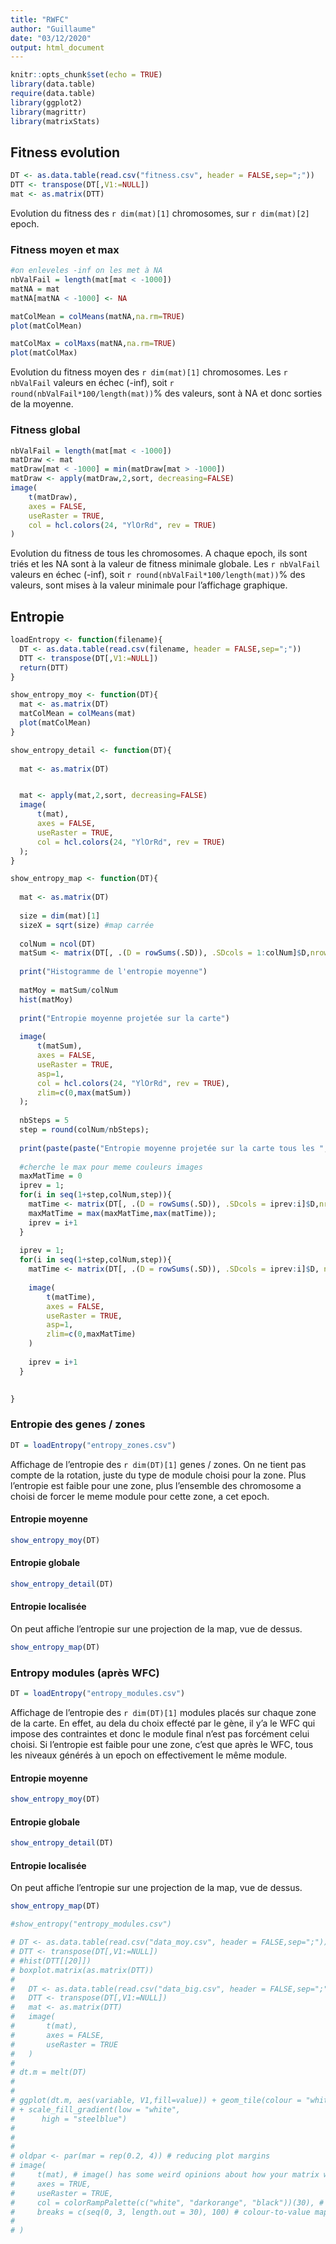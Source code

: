 ```yaml
---
title: "RWFC"
author: "Guillaume"
date: "03/12/2020"
output: html_document
---
```


```r
knitr::opts_chunk$set(echo = TRUE)
library(data.table)
require(data.table)
library(ggplot2)
library(magrittr)
library(matrixStats)
```

## Fitness evolution

```r

DT <- as.data.table(read.csv("fitness.csv", header = FALSE,sep=";"))
DTT <- transpose(DT[,V1:=NULL]) 
mat <- as.matrix(DTT)
```

Evolution du fitness des `r dim(mat)[1]` chromosomes, sur `r dim(mat)[2]` epoch. 

### Fitness moyen et max

```r
#on enleveles -inf on les met à NA
nbValFail = length(mat[mat < -1000])
matNA = mat
matNA[matNA < -1000] <- NA

matColMean = colMeans(matNA,na.rm=TRUE)
plot(matColMean)

matColMax = colMaxs(matNA,na.rm=TRUE)
plot(matColMax)
```

Evolution du fitness moyen des `r dim(mat)[1]` chromosomes. Les `r nbValFail` valeurs en échec (-inf), soit `r round(nbValFail*100/length(mat))`% des valeurs, sont à NA et donc sorties de la moyenne.

### Fitness global

```r
nbValFail = length(mat[mat < -1000])
matDraw <- mat
matDraw[mat < -1000] = min(matDraw[mat > -1000])
matDraw <- apply(matDraw,2,sort, decreasing=FALSE)
image(
    t(matDraw),
    axes = FALSE,
    useRaster = TRUE,
    col = hcl.colors(24, "YlOrRd", rev = TRUE)
)

```

Evolution du fitness de tous les chromosomes. A chaque epoch, ils sont triés et les NA sont à la valeur de fitness minimale globale. Les `r nbValFail` valeurs en échec (-inf), soit `r round(nbValFail*100/length(mat))`% des valeurs, sont mises à la valeur minimale pour l'affichage graphique.

## Entropie

```r

loadEntropy <- function(filename){
  DT <- as.data.table(read.csv(filename, header = FALSE,sep=";"))
  DTT <- transpose(DT[,V1:=NULL])
  return(DTT)
}

```

```r
show_entropy_moy <- function(DT){
  mat <- as.matrix(DT)
  matColMean = colMeans(mat)
  plot(matColMean)
}

```


```r
show_entropy_detail <- function(DT){
  
  mat <- as.matrix(DT)


  mat <- apply(mat,2,sort, decreasing=FALSE)
  image(
      t(mat),
      axes = FALSE,
      useRaster = TRUE,
      col = hcl.colors(24, "YlOrRd", rev = TRUE)
  );
}

```

```r
show_entropy_map <- function(DT){
  
  mat <- as.matrix(DT)
   
  size = dim(mat)[1] 
  sizeX = sqrt(size) #map carrée
  
  colNum = ncol(DT)
  matSum <- matrix(DT[, .(D = rowSums(.SD)), .SDcols = 1:colNum]$D,nrow = sizeX,ncol = sizeX)
  
  print("Histogramme de l'entropie moyenne")  
  
  matMoy = matSum/colNum
  hist(matMoy)
  
  print("Entropie moyenne projetée sur la carte")
  
  image(
      t(matSum),
      axes = FALSE,
      useRaster = TRUE,
      asp=1,
      col = hcl.colors(24, "YlOrRd", rev = TRUE),
      zlim=c(0,max(matSum))
  );
  
  nbSteps = 5
  step = round(colNum/nbSteps);
  
  print(paste(paste("Entropie moyenne projetée sur la carte tous les ", step), " epoch"))
  
  #cherche le max pour meme couleurs images
  maxMatTime = 0
  iprev = 1;
  for(i in seq(1+step,colNum,step)){
    matTime <- matrix(DT[, .(D = rowSums(.SD)), .SDcols = iprev:i]$D,nrow = sizeX,ncol = sizeX)
    maxMatTime = max(maxMatTime,max(matTime));
    iprev = i+1
  }
  
  iprev = 1;
  for(i in seq(1+step,colNum,step)){
    matTime <- matrix(DT[, .(D = rowSums(.SD)), .SDcols = iprev:i]$D, nrow = sizeX, ncol = sizeX)
    
    image(
        t(matTime),
        axes = FALSE,
        useRaster = TRUE,
        asp=1,
        zlim=c(0,maxMatTime)
    )
    
    iprev = i+1
  }
  

}

```

### Entropie des genes / zones

```r
DT = loadEntropy("entropy_zones.csv")
```
Affichage de l'entropie des `r dim(DT)[1]` genes / zones. On ne tient pas compte de la rotation, juste du type de module choisi pour la zone. Plus l'entropie est faible pour une zone, plus l'ensemble des chromosome a choisi de forcer le meme module pour cette zone, a cet epoch.

#### Entropie moyenne

```r
show_entropy_moy(DT)
```


#### Entropie globale

```r
show_entropy_detail(DT)
```

#### Entropie localisée

On peut affiche l'entropie sur une projection de la map, vue de dessus.

```r
show_entropy_map(DT)
```

### Entropy modules (après WFC)

```r
DT = loadEntropy("entropy_modules.csv")
```

Affichage de l'entropie des `r dim(DT)[1]` modules placés sur chaque zone de la carte. En effet, au dela du choix effecté par le gène, il y'a le WFC qui impose des contraintes et donc le module final n'est pas forcément celui choisi. Si l'entropie est faible pour une zone, c'est que après le WFC, tous les niveaux générés à un epoch on effectivement le même module.

#### Entropie moyenne

```r
show_entropy_moy(DT)
```


#### Entropie globale

```r
show_entropy_detail(DT)
```

#### Entropie localisée

On peut affiche l'entropie sur une projection de la map, vue de dessus.

```r
show_entropy_map(DT)
```

```r
#show_entropy("entropy_modules.csv")
```

```r
# DT <- as.data.table(read.csv("data_moy.csv", header = FALSE,sep=";"))
# DTT <- transpose(DT[,V1:=NULL])
# #hist(DTT[[20]])
# boxplot.matrix(as.matrix(DTT))
# 
#   DT <- as.data.table(read.csv("data_big.csv", header = FALSE,sep=";"))
#   DTT <- transpose(DT[,V1:=NULL])
#   mat <- as.matrix(DTT)
#   image(
#       t(mat),
#       axes = FALSE,
#       useRaster = TRUE
#   )
# 
# dt.m = melt(DT)
# 
# 
# ggplot(dt.m, aes(variable, V1,fill=value)) + geom_tile(colour = "white")
# + scale_fill_gradient(low = "white",
#      high = "steelblue")
# 
# 
# 
# oldpar <- par(mar = rep(0.2, 4)) # reducing plot margins
# image(
#     t(mat), # image() has some weird opinions about how your matrix will be plotted
#     axes = TRUE,
#     useRaster = TRUE,
#     col = colorRampPalette(c("white", "darkorange", "black"))(30), # our colour palette
#     breaks = c(seq(0, 3, length.out = 30), 100) # colour-to-value mapping
#     
# )
```



